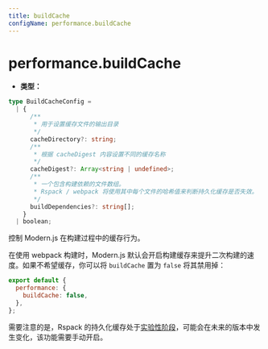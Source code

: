 ```yaml
---
title: buildCache
configName: performance.buildCache
---
```


# performance.buildCache

- **类型：**

```ts
type BuildCacheConfig =
  | {
      /**
       * 用于设置缓存文件的输出目录
       */
      cacheDirectory?: string;
      /**
       * 根据 cacheDigest 内容设置不同的缓存名称
       */
      cacheDigest?: Array<string | undefined>;
      /**
       * 一个包含构建依赖的文件数组。
       * Rspack / webpack 将使用其中每个文件的哈希值来判断持久化缓存是否失效。
       */
      buildDependencies?: string[];
    }
  | boolean;
```

控制 Modern.js 在构建过程中的缓存行为。

在使用 webpack 构建时，Modern.js 默认会开启构建缓存来提升二次构建的速度。如果不希望缓存，你可以将 `buildCache` 置为 `false` 将其禁用掉：

```js
export default {
  performance: {
    buildCache: false,
  },
};
```

需要注意的是，Rspack 的持久化缓存处于[实验性阶段](https://rspack.dev/zh/config/experiments#experimentscache)，可能会在未来的版本中发生变化，该功能需要手动开启。


<RsbuildConfig />
